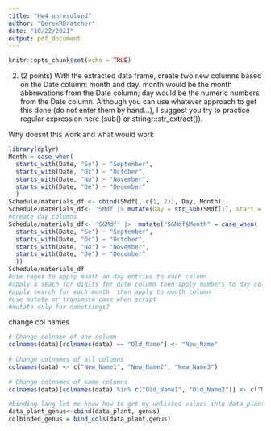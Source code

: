 ```yaml
---
title: "Hw4 unresolved"
author: "DerekRBratcher"
date: "10/22/2021"
output: pdf_document
---
```


```r
knitr::opts_chunk$set(echo = TRUE)
```

2. (2 points) With the extracted data frame, create two new columns based on the Date column: month and day. month would be the month abbrevations from the Date column; day would be the numeric numbers from the Date column. Although you can use whatever approach to get this done (do not enter them by hand…), I suggest you try to practice regular expression here (sub() or stringr::str_extract()).


Why doesnt this work and what would work 
```r
library(dplyr)
Month = case_when( 
  starts_with(Date, "Se") ~ "September",
  starts_with(Date, "Oc") ~ "October",
  starts_with(Date, "No") ~ "November",
  starts_with(Date, "De") ~ "December"
  )
Schedule/materials_df <- cbind(SMdf[, c(1, 2)], Day, Month)
Schedule/materials_df<- 'SMdf'|> mutate(Day = str_sub(SMdf[1], start = -2, end = -1))
#create day columns
Schedule/materials_df<- 'S&Mdf' |>  mutate("S&Mdf$Month" = case_when( 
  starts_with(Date, "Se") ~ "September",
  starts_with(Date, "Oc") ~ "October",
  starts_with(Date, "No") ~ "November",
  starts_with(Date, "De") ~ "December"
  ))
Schedule/materials_df
#use regex to apply month an day entries to each column
#apply a seach for digits for date column then apply numbers to day column
#apply search for each month  then apply to month column
#use mutate or transmute case when script
#mutate only for nonstrings?
```
change col names
```r
# Change colname of one column
colnames(data)[colnames(data) == "Old_Name"] <- "New_Name"
 
# Change colnames of all columns
colnames(data) <- c("New_Name1", "New_Name2", "New_Name3")
 
# Change colnames of some columns
colnames(data)[colnames(data) %in% c("Old_Name1", "Old_Name2")] <- c("New_Name1", "New_Name2")

#binding lang let me know how to get my unlisted values into data_plant table
data_plant_genus<-cbind(data_plant, genus)
colbinded_genus = bind_cols(data_plant,genus)
```

